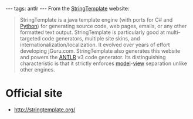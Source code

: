 ---
tags: antlr
---
From the [[StringTemplate]] website:

<blockquote>StringTemplate is a java template engine (with ports for C# and [[Python]]) for generating source code, web pages, emails, or any other formatted text output. StringTemplate is particularly good at multi-targeted code generators, multiple site skins, and internationalization/localization. It evolved over years of effort developing jGuru.com. StringTemplate also generates this website and powers the [[ANTLR]] v3 code generator. Its distinguishing characteristic is that it strictly enforces [[model]]-[[view]] separation unlike other engines.</blockquote>

= Official site =

* http://stringtemplate.org/
